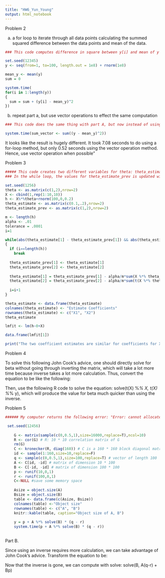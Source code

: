 ```yaml
---
title: "HW6_Yun_Young"
output: html_notebook
---
```


Problem 2

a. a for loop to iterate through all data points calculating the summed squared difference between the data points and mean of the data.

```r
### This code computes difference in square between y[i] and mean of y by summing up each of the squared difference using a for-loop. The time taken to loop is displayed by the function system.time()

set.seed(12345)
y <- seq(from=1, to=100, length.out = 1e8) + rnorm(1e8)

mean_y <- mean(y)
sum = 0

system.time(
for(i in 1:length(y))
{
  sum = sum + (y[i] - mean_y)^2
})


```

b. repeat part a, but use vector operations to effect the same computation
```r
### This code does the same thing with part A, but now instead of using for-loop to go through each of the observation and sum the squared difference up, it just uses y as a vector and subtract mean of y from it and square the resulting matrix and then sum the elements of that matrix.

system.time(sum_vector <- sum((y - mean_y)^2))

```
It looks like the result is hugely different. It took 7.08 seconds to do using a for-loop method, but only 0.52 seconds using the vector operation method. Hence, use vector operation when possible"

Problem 3
```r
##### This code creates two different variables for theta: theta_estimate and theta_estimate_prev. I have set my step size = 4, m = length(h) = 100, and tolerance = 0.01. I used while loop conditioning that if the difference of theta_estimate and theta_estimate_prev for both of the beta is greater than the tolerance, the loop goes on until the condition is violated or the loop reaches the last element in h, in which case the loop just breaks using 'break'. I counted the loop iteration with a variable 'i' which starts at 1 and gets incremented by 1 for each successive iteration of while loop.
### In the while loop, the values for theta_estimate_prev is updated with the current value, theta_estimate, and computes the new value of theta_estimate, which will serve as theta_estimate_prev in the next iteration of the loop.

set.seed(1256)
theta <- as.matrix(c(1,2),nrow=2)
X <- cbind(1,rep(1:10,10))
h <- X%*%theta+rnorm(100,0,0.2)
theta_estimate <- as.matrix(c(0.1,.2),nrow=2)
theta_estimate_prev <- as.matrix(c(1,2),nrow=2)

m <- length(h)
alpha <- .01
tolerance = .0001
i=1

while(abs(theta_estimate[1] - theta_estimate_prev[1]) && abs(theta_estimate[1] - theta_estimate_prev[1]) > tolerance)
{
  if (i==length(h))
    break
  
  theta_estimate_prev[1] <- theta_estimate[1]
  theta_estimate_prev[2] <- theta_estimate[2]
  
  theta_estimate[1] = theta_estimate_prev[1] - alpha/m*sum(X %*% theta_estimate - h)
  theta_estimate[2] = theta_estimate_prev[2] - alpha/m*sum(t(X %*% theta_estimate - h) %*% X)
  
  i=i+1
}

theta_estimate <- data.frame(theta_estimate)
colnames(theta_estimate) <- "Estimate Coefficients"
rownames(theta_estimate) <- c("X1", "X2")
theta_estimate

lmfit <- lm(h~0+X)

data.frame(lmfit[1])

print("The two coefficient estimates are similar for coefficients for X2, but not for X1. It looks like our algorithm using while loop worked well on one of the estimator. The lm function values are closer to the true value")

```


Problem 4

\begin{equation*} \hat\beta = (X'X)^{-1}X'\underline{y} \end{equation*}

To solve this following John Cook's advice, one should directly solve for beta without going through inverting the matrix, which will take a lot more time because inverse takes a lot more calculation. Thus, convert the equation to be like the following:

\begin{equation*} (X'X)\hat\beta = X'\underline{y} \end{equation*}

Then, use the following R code to solve the equation: solve(t(X) %*% X, t(X) %*% y), which will produce the value for beta much quicker than using the inverse.


Problem 5
```r
###### My computer returns the following error: "Error: cannot allocate vector of size 1.9 Gb", so I reduced the C to 160*160, q to 100, id to 10. The size of the variable A, B are computed using object.size() function and reported using a table. Then, the calculation for y is done using matrix operations and the time taken is reported.

 set.seed(12456) 
    
    G <- matrix(sample(c(0,0.5,1),size=16000,replace=T),ncol=10)
    R <- cor(G) # R: 10 * 10 correlation matrix of G
    rm(G)
    C <- kronecker(R, diag(160)) # C is a 160 * 160 block diagonal matrix
    id <- sample(1:160,size=10,replace=F)
    q <- sample(c(0,0.5,1),size=100,replace=T) # vector of length 100
    A <- C[id, -id] # matrix of dimension 10 * 100
    B <- C[-id, -id] # matrix of dimension 100 * 100
    p <- runif(10,0,1)
    r <- runif(100,0,1)
    C<-NULL #save some memory space
    
    Asize = object.size(A)
    Bsize = object.size(B)
    table <- data.frame(c(Asize, Bsize))
    colnames(table) <-"Object size"
    rownames(table) <- c("A", "B")
    knitr::kable(table, caption="Object size of A, B")
    
    y = p + A %*% solve(B) * (q - r)
    system.time(p + A %*% solve(B) * (q - r))
    

```

Part B.

Since using an inverse requires more calculation, we can take advantage of John Cook's advice. Transform the equation to be:

\begin{equation*} By = A(q-r) + Bp \end{equation*}

Now that the inverse is gone, we can compute with solve: solve(B, A(q-r) + Bp)

